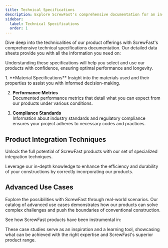 ```yaml
---
title: Technical Specifications
description: Explore ScrewFast's comprehensive documentation for an in-depth look at our premium tools and construction services.
sidebar:
  label: Technical Specifications
  order: 1
---
```



Dive deep into the technicalities of our product offerings with ScrewFast's comprehensive technical specifications documentation. Our detailed data sheets provide you with all the information you need on:

<CardGrid>
  <Card title="Material properties and grades" icon="star"></Card>
  <Card title="Mechanical strengths and tolerances" icon="star"></Card>
  <Card
    title="Environmental resilience and sustainability ratings"
    icon="star"
  ></Card>
  <Card title="Compatibility and interoperability" icon="star"></Card>
</CardGrid>

Understanding these specifications will help you select and use our products with confidence, ensuring optimal performance and longevity.

<Steps>
1. **Material Specifications**  
Insight into the materials used and their properties to assist you with informed decision-making.

2. **Performance Metrics**  
   Documented performance metrics that detail what you can expect from our products under various conditions.

3. **Compliance Standards**  
   Information about industry standards and regulatory compliance ensures your project adheres to necessary codes and practices.
   </Steps>

## Product Integration Techniques

Unlock the full potential of ScrewFast products with our set of specialized integration techniques.

Leverage our in-depth knowledge to enhance the efficiency and durability of your constructions by correctly incorporating our products.

## Advanced Use Cases

Explore the possibilities with ScrewFast through real-world scenarios. Our catalog of advanced use cases demonstrates how our products can solve complex challenges and push the boundaries of conventional construction.

See how ScrewFast products have been instrumental in:

<CardGrid>
  <LinkCard
    title="Major infrastructure projects"
    href="/guides/getting-started"
  />
  <LinkCard
    title="Innovative architectural accomplishments"
    href="/guides/getting-started"
  />
  <LinkCard
    title="High-stress industrial applications"
    href="/guides/getting-started"
  />
</CardGrid>

These case studies serve as an inspiration and a learning tool, showcasing what can be achieved with the right expertise and ScrewFast's superior product range.
